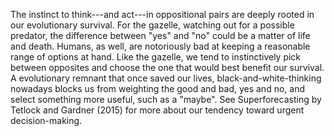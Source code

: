 
The instinct to think---and act---in oppositional pairs are deeply rooted in our evolutionary survival. For the gazelle, watching out for a possible predator, the difference between "yes" and "no" could be a matter of life and death. Humans, as well, are notoriously bad at keeping a reasonable range of options at hand. Like the gazelle, we tend to instinctively pick between opposites and choose the one that would best benefit our survival. A evolutionary remnant that once saved our lives, black-and-white-thinking nowadays blocks us from weighting the good and bad, yes and no, and select something more useful, such as a "maybe". See Superforecasting by Tetlock and Gardner (2015) for more about our tendency toward urgent decision-making.
